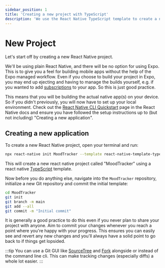```yaml
---
sidebar_position: 1
title: 'Creating a new project with TypeScript'
description: 'We use the React Native TypeScript template to create a new project'
---
```



# New Project

Let's start off by creating a new React Native project.

We'll be using plain React Native, and there will be no option for using Expo. This is to give you a feel for building mobile apps without the help of the Expo managed workflow. Even if you choose to build your project in Expo, you may end up ejecting and having to manage the builds yourself, e.g. if you wanted to add [subscriptions](https://docs.expo.dev/versions/latest/sdk/in-app-purchases/) to your app. So this is just good practice.

This means that you will be building the actual native app(s) on your device. So if you didn't previously, you will now have to set up your local environment. Check out the [React Native CLI Quickstart](https://reactnative.dev/docs/environment-setup) page in the React Native docs and ensure you have followed the setup instructions up to (but not including) "Creating a new application".

## Creating a new application

To create a new React Native project, open your terminal and run:

```bash
npx react-native init MoodTracker --template react-native-template-typescript
```

This will create a new react native project called "MoodTracker" using a react native [TypeScript](https://github.com/react-native-community/react-native-template-typescript) template.

Now before you do anything else, navigate into the `MoodTracker` repository, initialize a new Git repository and commit the initial template:

```bash
cd MoodTracker
git init
git branch -m main
git add --all
git commit -m "Initial commit"
```

It is generally a good practice to do this even if you never plan to share your project with anyone. Aim to commit your changes whenever you reach a point where you're happy with your progress. This ensures you can easily see and revert any new changes and you'll always have a solid point to go back to if things get lopsided.

:::tip
You can use a Git GUI like [SourceTree](https://www.sourcetreeapp.com/) and [Fork](https://git-fork.com/) alongside or instead of the command line cli. This can make tracking changes (especially diffs) a whole lot easier.
:::
